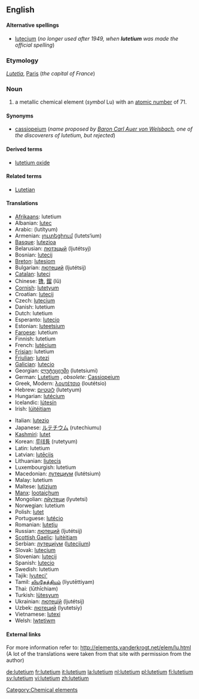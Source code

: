 {{see|Lutetium}}
==English==
{{elements|Lu|ytterbium|Yb|hafnium|Hf}}
====Alternative spellings====
*[[lutecium]] (''no longer used after 1949, when '''lutetium''' was made the official spelling'')

===Etymology===
{{L.}} ''[[Lutetia]]'', [[Paris]] (''the capital of France'')

=== Noun ===
{{en-noun-unc}}
{{wikipedia}}

# a metallic chemical element (''symbol'' Lu) with an [[atomic number]] of 71.

====Synonyms====
*[[cassiopeium]] (''name proposed by [[w:Carl Auer von Welsbach|Baron Carl Auer von Welsbach]], one of the discoverers of lutetium, but rejected'')

====Derived terms====
*[[lutetium oxide]]

====Related terms====
*[[Lutetian]]

==== Translations ====
{{top}}
*[[Afrikaans]]: lutetium
*Albanian: [[lutec]]
*Arabic: {{ARchar|[[لوتيتيوم]]}} (lutítyum) {{m}}
*Armenian: [[լուտեցիում]] (lutets‘ium)
*[[Basque]]: [[lutezioa]]
*Belarusian: [[лютэцый]] (ljutétsyj) {{m}}
*Bosnian: [[lutecij]]
*[[Breton]]: [[lutesiom]]
*Bulgarian: [[лютеций]] (ljutétsij) {{m}}
*[[Catalan]]: [[luteci]]
*Chinese: [[镥]], [[鎦]] (lǔ)
*[[Cornish]]: [[lutetyum]]
*Croatian: [[lutecij]]
*Czech: [[lutecium]]
*Danish: lutetium
*Dutch: lutetium {{n}}
*Esperanto: [[lutecio]]
*Estonian: [[luteetsium]]
*[[Faroese]]: lutetium
*Finnish: lutetium
*French: [[lutécium]] {{m}}
*[[Frisian]]: lutetium
*[[Friulian]]: [[lutezi]]
*[[Galician]]: [[lutecio]]
*Georgian: [[ლუტეციუმი]] (lutetsiumi)
*German: [[Lutetium]] {{n}}, ''obsolete:'' [[Cassiopeium]] {{n}}
*Greek, Modern: [[λουτέτσιο]] (loutétsio) {{n}}
*Hebrew: [[לוטטיום]] (lutetyum)
*Hungarian: [[lutécium]]
*Icelandic: [[lútesín]]
*Irish: [[lúitéitiam]]
{{mid}}
*Italian: [[lutezio]] {{m}}
*Japanese: [[ルテチウム]] (rutechiumu)
*[[Kashmiri]]: [[lutet]]
*Korean: [[루테튬]] (rutetyum)
*Latin: lutetium
*Latvian: [[lutēcijs]]
*Lithuanian: [[liutecis]]
*Luxembourgish: lutetium
*Macedonian: [[лутециум]] (lutétsium) {{m}}
*Malay: lutetium
*Maltese: [[lutizjum]]
*[[Manx]]: [[lootaiçhum]]
*Mongolian: [[лйутеци]] (lyutetsi)
*Norwegian: lutetium
*Polish: [[lutet]] {{m}}
*Portuguese: [[lutécio]] {{m}}
*Romanian: [[luteţiu]] {{n}}
*Russian: [[лютеций]] (ljutétsij) {{m}}
*[[Scottish Gaelic]]: [[luitèitiam]]
*Serbian: [[лутециjум]] ([[lutecijum]]) {{m}}
*Slovak: [[lutecium]]
*Slovenian: [[lutecij]]
*Spanish: [[lutecio]] {{m}}
*Swedish: lutetium
*Tajik: [[lyuteci']]
*Tamil: [[லியுதேத்தியம்]] (liyutēttiyam)
*Thai: {{THchar|[[ลูทีเชียม]]}} (lūthīchiam)
*Turkish: [[lütesyum]]
*Ukrainian: [[лютецiй]] (ljutétsij) {{m}}
*Uzbek: [[лютеций]] (lyutetsiy)
*Vietnamese: [[lutexi]]
*Welsh: [[lwtetiwm]]
{{bottom}}

====External links====
For more information refer to:
http://elements.vanderkrogt.net/elem/lu.html
(A lot of the translations were taken from that site with permission from the author)

[[Category:Chemical elements]]

[[de:lutetium]]
[[fr:lutetium]]
[[it:lutetium]]
[[la:lutetium]]
[[nl:lutetium]]
[[pl:lutetium]]
[[fi:lutetium]]
[[sv:lutetium]]
[[vi:lutetium]]
[[zh:lutetium]]